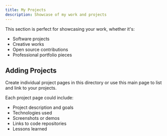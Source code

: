 ```yaml
---
title: My Projects
description: Showcase of my work and projects
---
```


This section is perfect for showcasing your work, whether it's:

- Software projects
- Creative works
- Open source contributions
- Professional portfolio pieces

## Adding Projects

Create individual project pages in this directory or use this main page to list and link to your projects.

Each project page could include:

- Project description and goals
- Technologies used
- Screenshots or demos
- Links to code repositories
- Lessons learned
